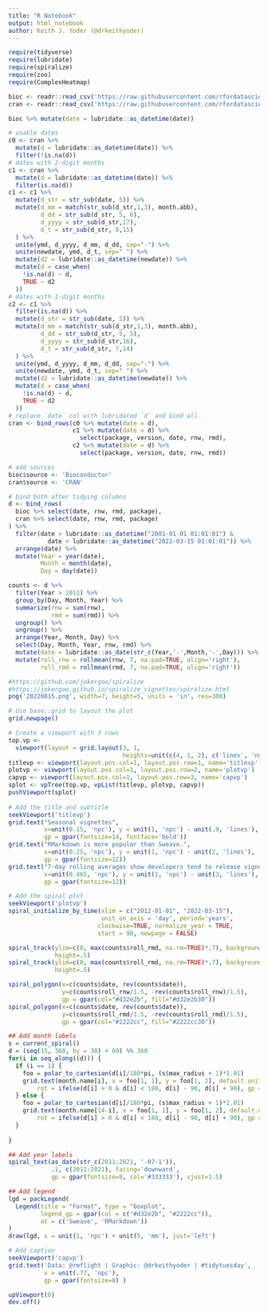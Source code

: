 ```yaml
---
title: "R Notebook"
output: html_notebook
author: Keith J. Yoder (@drkeithyoder)
---
```


```r
require(tidyverse)
require(lubridate)
require(spiralize)
require(zoo)
require(ComplexHeatmap)
```

```r
bioc <- readr::read_csv('https://raw.githubusercontent.com/rfordatascience/tidytuesday/master/data/2022/2022-03-15/bioc.csv')
cran <- readr::read_csv('https://raw.githubusercontent.com/rfordatascience/tidytuesday/master/data/2022/2022-03-15/cran.csv')
```

```r
bioc %>% mutate(date = lubridate::as_datetime(date))

# usable dates
c0 <- cran %>% 
  mutate(d = lubridate::as_datetime(date)) %>%
  filter(!is.na(d))
# dates with 2-digit months
c1 <- cran %>% 
  mutate(d = lubridate::as_datetime(date)) %>%
  filter(is.na(d))
c1 <- c1 %>%
  mutate(d_str = str_sub(date, 5)) %>%
  mutate(d_mm = match(str_sub(d_str,1,3), month.abb),
         d_dd = str_sub(d_str, 5, 6),
         d_yyyy = str_sub(d_str,17),
         d_t = str_sub(d_str, 8,15)
  ) %>%
  unite(ymd, d_yyyy, d_mm, d_dd, sep="-") %>%
  unite(newdate, ymd, d_t, sep=" ") %>%
  mutate(d2 = lubridate::as_datetime(newdate)) %>%
  mutate(d = case_when(
    !is.na(d) ~ d,
    TRUE ~ d2
  ))
# dates with 1-digit months
c2 <- c1 %>%
  filter(is.na(d)) %>%
  mutate(d_str = str_sub(date, 5)) %>%
  mutate(d_mm = match(str_sub(d_str,1,3), month.abb),
         d_dd = str_sub(d_str, 5, 5),
         d_yyyy = str_sub(d_str,16),
         d_t = str_sub(d_str, 7,14)
  ) %>%
  unite(ymd, d_yyyy, d_mm, d_dd, sep="-") %>%
  unite(newdate, ymd, d_t, sep=" ") %>%
  mutate(d2 = lubridate::as_datetime(newdate)) %>%
  mutate(d = case_when(
    !is.na(d) ~ d,
    TRUE ~ d2
  ))
# replace `date` col with lubridated `d` and bind all
cran <- bind_rows(c0 %>% mutate(date = d),
                  c1 %>% mutate(date = d) %>% 
                    select(package, version, date, rnw, rmd),
                  c2 %>% mutate(date = d) %>% 
                    select(package, version, date, rnw, rmd))
```

```r
# add sources
bioc$source <- 'Bioconductor'
cran$source <- 'CRAN'

# bind both after tidying columns
d <- bind_rows(
  bioc %>% select(date, rnw, rmd, package),
  cran %>% select(date, rnw, rmd, package)
) %>%
  filter(date > lubridate::as_datetime("2001-01-01 01:01:01") &
           date < lubridate::as_datetime("2022-03-15 01:01:01")) %>% 
  arrange(date) %>%
  mutate(Year = year(date),
         Month = month(date),
         Day = day(date))

counts <- d %>%
  filter(Year > 2011) %>%
  group_by(Day, Month, Year) %>%
  summarize(rnw = sum(rnw),
            rmd = sum(rmd)) %>%
  ungroup() %>%
  ungroup() %>%
  arrange(Year, Month, Day) %>% 
  select(Day, Month, Year, rnw, rmd) %>%
  mutate(date = lubridate::as_date(str_c(Year,'-',Month,'-',Day))) %>%
  mutate(roll_rnw = rollmean(rnw, 7, na.pad=TRUE, align='right'),
         roll_rmd = rollmean(rmd, 7, na.pad=TRUE, align='right'))

```

```r
#https://github.com/jokergoo/spiralize
#https://jokergoo.github.io/spiralize_vignettes/spiralize.html
png('20220815.png', width=7, height=5, units = 'in', res=300)

# Use base::grid to layout the plot
grid.newpage()

# Create a viewport with 3 rows
top.vp <-
  viewport(layout = grid.layout(3, 1,
                                heights=unit(c(4, 1, 2), c('lines', 'null', 'lines'))))
titlevp <- viewport(layout.pos.col=1, layout.pos.row=1, name='titlevp')
plotvp <- viewport(layout.pos.col=1, layout.pos.row=2, name='plotvp')
capvp <- viewport(layout.pos.col=1, layout.pos.row=3, name='capvp')
splot <- vpTree(top.vp, vpList(titlevp, plotvp, capvp))
pushViewport(splot)
                   
# Add the title and subtitle               
seekViewport('titlevp')
grid.text("Seasonal vignettes", 
          x=unit(0.15, 'npc'), y = unit(1, 'npc') - unit(.9, 'lines'),
          gp = gpar(fontsize=14, fontface='bold'))
grid.text("RMarkdown is more popular than Sweave.", 
          x=unit(0.25, 'npc'), y = unit(1, 'npc') - unit(2, 'lines'),
          gp = gpar(fontsize=12))
grid.text("7-day rolling averages show developers tend to release vignettes in Spring and Fall", 
          x=unit(0.465, 'npc'), y = unit(1, 'npc') - unit(3, 'lines'),
          gp = gpar(fontsize=12))

# Add the spiral plot
seekViewport('plotvp')
spiral_initialize_by_time(xlim = c("2012-01-01", "2022-03-15"), 
                          unit_on_axis = 'day', period='years',
                         clockwise=TRUE, normalize_year = TRUE,
                         start = 90, newpage = FALSE)

spiral_track(ylim=c(0, max(counts$roll_rmd, na.rm=TRUE)*.7), background=FALSE,
             height=.5)
spiral_track(ylim=c(0, max(counts$roll_rmd, na.rm=TRUE)*.7), background=FALSE,
             height=.5)

spiral_polygon(x=c(counts$date, rev(counts$date)),
               y=c(counts$roll_rnw/1.5, -rev(counts$roll_rnw)/1.5),
               gp = gpar(col="#d32e2b", fill="#d32e2b30"))
spiral_polygon(x=c(counts$date, rev(counts$date)),
               y=c(counts$roll_rmd/1.5, -rev(counts$roll_rmd)/1.5),
               gp = gpar(col="#2222cc", fill="#2222cc30"))

## Add month labels
s = current_spiral()
d = (seq(15, 360, by = 30) + 60) %% 360
for(i in seq_along((d))) {
  if (i == 1) {
    foo = polar_to_cartesian(d[i]/180*pi, (s$max_radius + 1)*1.01)
    grid.text(month.name[i], x = foo[1, 1], y = foo[1, 2], default.unit = "native",
        rot = ifelse(d[i] > 0 & d[i] < 180, d[i] - 90, d[i] + 90), gp = gpar(fontsize = 10))
  } else {
    foo = polar_to_cartesian(d[i]/180*pi, (s$max_radius + 1)*1.01)
    grid.text(month.name[14-i], x = foo[1, 1], y = foo[1, 2], default.unit = "native",
        rot = ifelse(d[i] > 0 & d[i] < 180, d[i] - 90, d[i] + 90), gp = gpar(fontsize = 10))
  }
    
}

## Add year labels
spiral_text(as_date(str_c(2011:2021, '-07-1')),
            .1, c(2011:2021), facing='downward',
            gp = gpar(fontsize=8, col='#333333'), vjust=1.5)

## Add legend   
lgd = packLegend(
  Legend(title = "Format", type = "boxplot",
         legend_gp = gpar(col = c("#d32e2b", "#2222cc")),
         at = c('Sweave', 'RMarkdown'))
)
draw(lgd, x = unit(1, 'npc') + unit(5, 'mm'), just='left') 

# Add caption
seekViewport('capvp')
grid.text('Data: @rmflight | Graphic: @drkeithyoder | #tidytuesday',
          x = unit(.77, 'npc'),
          gp = gpar(fontsize=8) )

upViewport(0)
dev.off()
```